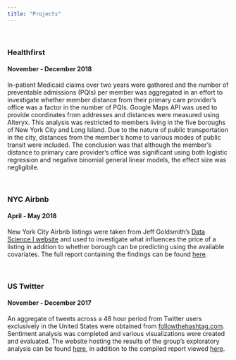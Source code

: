 ```yaml
---
title: "Projects"
---
```


&nbsp;

###  Healthfirst 
#### November - December 2018

In-patient Medicaid claims over two years were gathered and the number of preventable admissions (PQIs) per member was aggregated in an effort to investigate whether member distance from their primary care provider's office was a factor in the number of PQIs. Google Maps API was used to provide coordinates from addresses and distances were measured using Alteryx. This analysis was restricted to members living in the five boroughs of New York City and Long Island. Due to the nature of public transportation in the city, distances from the member's home to various modes of public transit were included. The conclusion was that although the member's distance to primary care provider's office was significant using both logistic regression and negative binomial general linear models, the effect size was negligibile. 

&nbsp;

### NYC Airbnb
#### April - May 2018

New York City Airbnb listings were taken from Jeff Goldsmith's [Data Science I website](http://p8105.com/dataset_airbnb.html) and used to investigate what influences the price of a listing in addition to whether borough can be predicting using the available covariates. The full report containing the findings can be found [here](https://kaddabbo.github.io/airbnb_report.pdf).

&nbsp;

### US Twitter
#### November - December 2017

An aggregate of tweets across a 48 hour period from Twitter users exclusively in the United States were obtained from [followthehashtag.com](http://www.followthehashtag.com/datasets/free-twitter-dataset-usa-200000-free-usa-tweets/). Sentiment analysis was completed and various visualizations were created and evaluated. The website hosting the results of the group's exploratory analysis can be found [here](https://k-maciejewski.github.io/p8105_final_website/index.html), in addition to the compiled report viewed [here](https://kaddabbo.github.io/twitter_report.html).